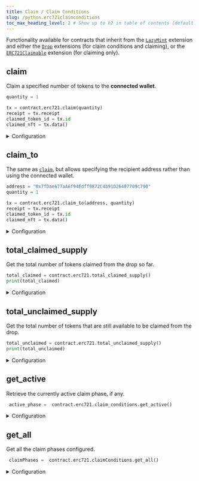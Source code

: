 ```yaml
---
title: Claim / Claim Conditions
slug: /python.erc721claimconditions
toc_max_heading_level: 2 # Show up to h2 in table of contents (default is up to h3)
---
```


Functionality available for contracts that inherit from the
[`LazyMint`](/solidity/extensions/lazymint) extension and either the
[`Drop`](/solidity/extensions/drop) extensions (for claim conditions and claiming), or the
[`ERC721Claimable`](/solidity/extensions/erc721claimable) extension (for claiming only).

## claim

Claim a specified number of tokens to the **connected wallet**.

```python
quantity = 1

tx = contract.erc721.claim(quantity)
receipt = tx.receipt
claimed_token_id = tx.id
claimed_nft = tx.data()
```

<details>
    <summary>Configuration</summary>
    <div>

#### quantity (required)

The number of tokens to claim.

Must be an `int`.

</div>
</details>

## claim_to

The same as [`claim`](#claim), but allows specifying the recipient
address rather than using the connected wallet.

```python
address = "0x7fDae677aA6f94Edff9872C4b91D26407709c790"
quantity = 1

tx = contract.erc721.claim_to(address, quantity)
receipt = tx.receipt
claimed_token_id = tx.id
claimed_nft = tx.data()
```

<details>
    <summary>Configuration</summary>
    <div>

#### recipient (required)

The wallet address to receive the claimed tokens.

Must be a `string`.

#### quantity (required)

The number of tokens to claim.

Must be an `int`.

</div>
</details>

## total_claimed_supply

Get the total number of tokens claimed from the drop so far.

```python
total_claimed = contract.erc721.total_claimed_supply()
print(total_claimed)
```

<details>
    <summary>Configuration</summary>
    <div>

### Return Value

Returns an `int` representing the total number of tokens claimed from the drop so far.

</div>
</details>

## total_unclaimed_supply

Get the total number of tokens that are still available to be claimed from the drop.

```python
total_unclaimed = contract.erc721.total_unclaimed_supply()
print(total_unclaimed)
```

<details>
    <summary>Configuration</summary>
    <div>

### Return Value

Returns an `int` representing the total number of tokens that are still available to be claimed from the drop.

</div>
</details>

## get_active

Retrieve the currently active claim phase, if any.

```python
 active_phase =  contract.erc721.claim_conditions.get_active()
```

<details>
    <summary>Configuration</summary>
    <div>

### Return Value

If there is no active claim phase, returns `undefined`.

If a claim condition is active, returns a `ClaimCondition` object containing the following properties:

```typescript
{
  maxClaimableSupply: string
  startTime: Date
  price: BigNumber
  currencyAddress: string
  maxClaimablePerWallet: string
  waitInSeconds: BigNumber
  merkleRootHash: string | number[]
  availableSupply: string
  currentMintSupply: string
  currencyMetadata: {
      symbol: string
      value: BigNumber
      name: string
      decimals: number
      displayValue: string
  }
  metadata?: {
      [x: string]: unknown
      name?: string | undefined
  } | undefined
  snapshot?: {
      price?: string | undefined
      currencyAddress?: string | undefined
      address: string
      maxClaimable: string
  }[] | null | undefined
}
```

</div>
</details>

## get_all

Get all the claim phases configured.

```python
 claimPhases =  contract.erc721.claimConditions.get_all()
```

<details>
    <summary>Configuration</summary>
    <div>

### Return Value

Returns a list of `ClaimCondition` objects.

```python
{
  maxClaimableSupply: string
  startTime: Date
  price: BigNumber
  currencyAddress: string
  maxClaimablePerWallet: string
  waitInSeconds: BigNumber
  merkleRootHash: string | number[]
  availableSupply: string
  currentMintSupply: string
  currencyMetadata: {
      symbol: string
      value: BigNumber
      name: string
      decimals: number
      displayValue: string
  }
  metadata?: {
      [x: string]: unknown
      name?: string | undefined
  } | undefined
  snapshot?: {
      price?: string | undefined
      currencyAddress?: string | undefined
      address: string
      maxClaimable: string
  }[] | null | undefined
}[]
```

</div>
</details>